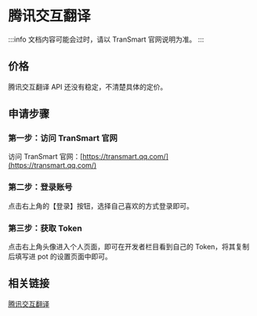 # 腾讯交互翻译

:::info
文档内容可能会过时，请以 TranSmart 官网说明为准。
:::

## 价格

腾讯交互翻译 API 还没有稳定，不清楚具体的定价。

## 申请步骤

### 第一步：访问 TranSmart 官网

访问 TranSmart 官网：[https://transmart.qq.com/](https://transmart.qq.com/)

### 第二步：登录账号

点击右上角的【登录】按钮，选择自己喜欢的方式登录即可。

### 第三步：获取 Token

点击右上角头像进入个人页面，即可在开发者栏目看到自己的 Token，将其复制后填写进 pot 的设置页面中即可。

## 相关链接

[腾讯交互翻译](https://transmart.qq.com/)

<div
  class="wwads-cn wwads-horizontal wwads-sticky"
  data-id="285"
  style={{ maxWidth: "230px" }}
></div>
